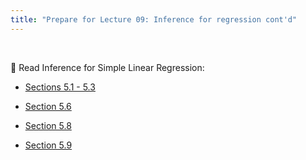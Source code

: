 ```yaml
---
title: "Prepare for Lecture 09: Inference for regression cont'd"
---
```


<br>

📖 Read Inference for Simple Linear Regression:

-   [Sections 5.1 - 5.3](https://introregression.netlify.app/05-slr-inference)

-   [Section 5.6](https://introregression.netlify.app/05-slr-inference#sec-hypothesis-test-overview)

-   [Section 5.8](https://introregression.netlify.app/05-slr-inference#sec-slr-inf-relationship-ci-test)

-   [Section 5.9](https://introregression.netlify.app/05-slr-inference#sec-slr-inf-clt)
